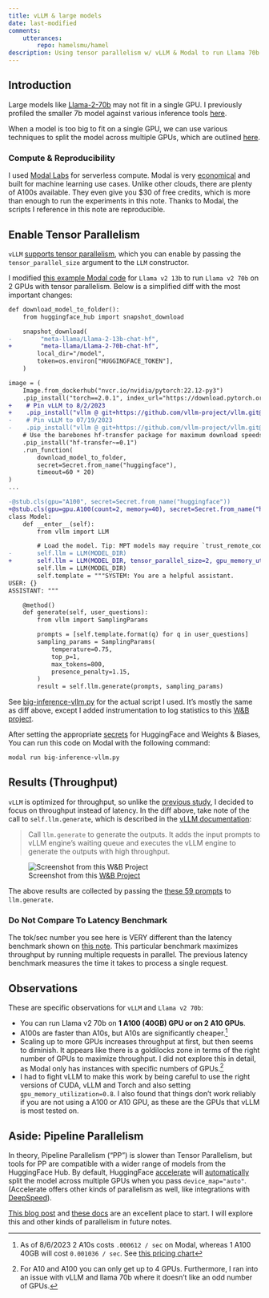 ```yaml
---
title: vLLM & large models
date: last-modified
comments:
    utterances:
        repo: hamelsmu/hamel
description: Using tensor parallelism w/ vLLM & Modal to run Llama 70b
---
```


## Introduction

Large models like [Llama-2-70b](https://huggingface.co/meta-llama/Llama-2-70b-hf) may not fit in a single GPU.  I previously profiled the smaller 7b model against various inference tools [here](03_inference.ipynb).

When a model is too big to fit on a single GPU, we can use various techniques to split the model across multiple GPUs, which are outlined [here](https://huggingface.co/docs/transformers/v4.15.0/parallelism).  


### Compute & Reproducibility

I used [Modal Labs](https://modal.com/) for serverless compute.  Modal is very [economical](https://modal.com/pricing) and built for machine learning use cases.  Unlike other clouds, there are plenty of A100s available.  They even give you $30 of free credits, which is more than enough to run the experiments in this note. Thanks to Modal, the scripts I reference in this note are reproducible.

## Enable Tensor Parallelism

`vLLM` [supports tensor parallelism](https://vllm.readthedocs.io/en/latest/serving/distributed_serving.html), which you can enable by passing the `tensor_parallel_size` argument to the `LLM` constructor.

I modified [this example Modal code](https://modal.com/docs/guide/ex/vllm_inference) for `Llama v2 13b` to run `Llama v2 70b` on 2 GPUs with tensor parallelism. Below is a simplified diff with the most important changes:

```diff
def download_model_to_folder():
    from huggingface_hub import snapshot_download

    snapshot_download(
-        "meta-llama/Llama-2-13b-chat-hf",
+        "meta-llama/Llama-2-70b-chat-hf",
        local_dir="/model",
        token=os.environ["HUGGINGFACE_TOKEN"],
    )

image = (
    Image.from_dockerhub("nvcr.io/nvidia/pytorch:22.12-py3")
    .pip_install("torch==2.0.1", index_url="https://download.pytorch.org/whl/cu118")
+    # Pin vLLM to 8/2/2023
+    .pip_install("vllm @ git+https://github.com/vllm-project/vllm.git@79af7e96a0e2fc9f340d1939192122c3ae38ff17")
-    # Pin vLLM to 07/19/2023
-    .pip_install("vllm @ git+https://github.com/vllm-project/vllm.git@bda41c70ddb124134935a90a0d51304d2ac035e8")
    # Use the barebones hf-transfer package for maximum download speeds. No progress bar, but expect 700MB/s.
    .pip_install("hf-transfer~=0.1")
    .run_function(
        download_model_to_folder,
        secret=Secret.from_name("huggingface"),
        timeout=60 * 20)
)
...

-@stub.cls(gpu="A100", secret=Secret.from_name("huggingface"))
+@stub.cls(gpu=gpu.A100(count=2, memory=40), secret=Secret.from_name("huggingface"))
class Model:
    def __enter__(self):
        from vllm import LLM

        # Load the model. Tip: MPT models may require `trust_remote_code=true`.
-       self.llm = LLM(MODEL_DIR)
+       self.llm = LLM(MODEL_DIR, tensor_parallel_size=2, gpu_memory_utilization=0.8)
        self.llm = LLM(MODEL_DIR)
        self.template = """SYSTEM: You are a helpful assistant.
USER: {}
ASSISTANT: """

    @method()
    def generate(self, user_questions):
        from vllm import SamplingParams

        prompts = [self.template.format(q) for q in user_questions]
        sampling_params = SamplingParams(
            temperature=0.75,
            top_p=1,
            max_tokens=800,
            presence_penalty=1.15,
        )
        result = self.llm.generate(prompts, sampling_params)    
```

See [big-inference-vllm.py](https://github.com/hamelsmu/hamel/blob/master/notes/llm/inference/big-inference-vllm.py) for the actual script I used.  It's mostly the same as diff above, except I added instrumentation to log statistics to this [W&B project](https://wandb.ai/hamelsmu/llama-inference/table).

After setting the appropriate [secrets](https://modal.com/docs/guide/secrets) for HuggingFace and Weights & Biases, You can run this code on Modal with the following command:

```bash
modal run big-inference-vllm.py
```

## Results (Throughput)

`vLLM` is optimized for throughput, so unlike the [previous study](03_inference.ipynb), I decided to focus on throughput instead of latency. In the diff above, take note of the call to `self.llm.generate`, which is described in the [vLLM documentation](https://vllm.readthedocs.io/en/latest/getting_started/quickstart.html):

> Call `llm.generate` to generate the outputs. It adds the input prompts to vLLM engine’s waiting queue and executes the vLLM engine to generate the outputs with high throughput.

![Screenshot from this [W&B Project](https://wandb.ai/hamelsmu/llama-inference/table)](wandb-vllm.png)

The above results are collected by passing the [these 59 prompts](https://github.com/hamelsmu/hamel/blob/master/notes/llm/inference/questions.py) to `llm.generate`.

:::{.callout-warning}

### Do Not Compare To Latency Benchmark

The tok/sec number you see here is VERY different than the latency benchmark shown on [this note](03_inference.ipynb).  This particular benchmark maximizes throughput by running multiple requests in parallel.  The previous latency benchmark measures the time it takes to process a single request.

:::

## Observations

These are specific observations for `vLLM` and `Llama v2 70b`:

- You can run Llama v2 70b on **1 A100 (40GB) GPU or on 2 A10 GPUs**.  
- A100s are faster than A10s, but A10s are significantly cheaper.[^1] 
- Scaling up to more GPUs increases throughput at first, but then seems to diminish.  It appears like there is a goldilocks zone in terms of the right number of GPUs to maximize throughput.  I did not explore this in detail, as Modal only has instances with specific numbers of GPUs.[^2]
- I had to fight vLLM to make this work by being careful to use the right versions of CUDA, vLLM and Torch and also setting `gpu_memory_utilization=0.8`. I also found that things don't work reliably if you are not using a A100 or A10 GPU, as these are the GPUs that vLLM is most tested on.

[^1]: As of 8/6/2023 2 A10s costs `.000612 / sec` on Modal, whereas 1 A100 40GB will cost `0.001036 / sec`.  See [this pricing chart](https://modal.com/pricing)
[^2]: For A10 and A100 you can only get up to 4 GPUs.  Furthermore, I ran into an issue with vLLM and llama 70b where it doesn't like an odd number of GPUs.

## Aside: Pipeline Parallelism

In theory, Pipeline Parallelism ("PP") is slower than Tensor Parallelism, but tools for PP are compatible with a wider range of models from the HuggingFace Hub.  By default, HuggingFace [accelerate](https://huggingface.co/docs/accelerate/index) will [automatically](https://huggingface.co/docs/accelerate/usage_guides/big_modeling) split the model across multiple GPUs when you pass `device_map="auto"`.  (Accelerate offers other kinds of parallelism as well, like integrations with [DeepSpeed](https://huggingface.co/docs/accelerate/usage_guides/deepspeed)).

[This blog post](https://huggingface.co/blog/accelerate-large-models) and [these docs](https://huggingface.co/docs/accelerate/usage_guides/big_modeling) are an excellent place to start. I will explore this and other kinds of parallelism in future notes.
